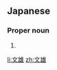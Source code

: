 ==Japanese==
{{ja-kanjitab|ふみ|お|yomi=k}}

===Proper noun===
{{ja-pos|proper|ふみお}}

# {{given name|male|lang=ja|sort=ふみお}}

[[li:文雄]]
[[zh:文雄]]